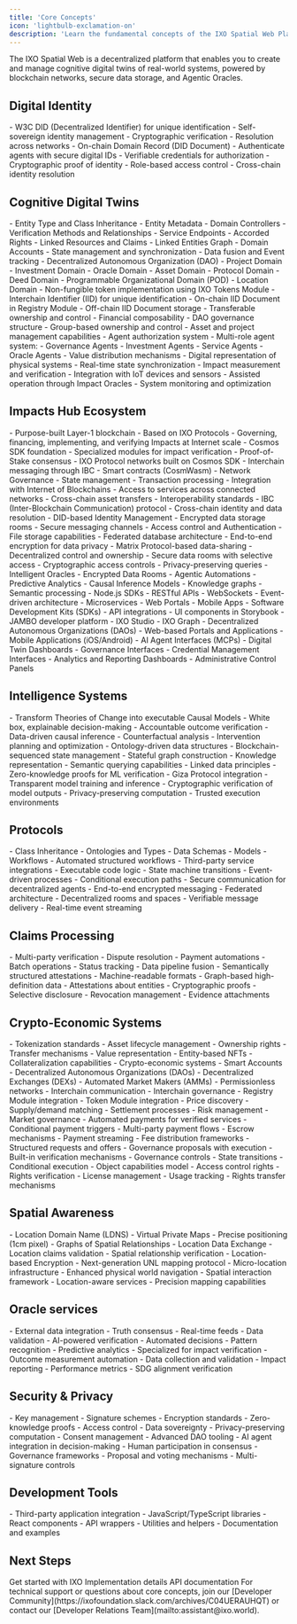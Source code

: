 ```yaml
---
title: 'Core Concepts'
icon: 'lightbulb-exclamation-on'
description: 'Learn the fundamental concepts of the IXO Spatial Web Platform'
---
```


<Tip>
  The IXO Spatial Web is a decentralized platform that enables you to create and manage cognitive digital twins of real-world systems, powered by blockchain networks, secure data storage, and Agentic Oracles.
</Tip>

## Digital Identity

<AccordionGroup>
  <Accordion title="Decentralized Identifiers (DIDs)" icon="fingerprint">
    - W3C DID (Decentralized Identifier) for unique identification
    - Self-sovereign identity management
    - Cryptographic verification
    - Resolution across networks
    - On-chain Domain Record (DID Document)
  </Accordion>
  
  <Accordion title="Digital Authentication" icon="key">
    - Authenticate agents with secure digital IDs
    - Verifiable credentials for authorization
    - Cryptographic proof of identity
    - Role-based access control
    - Cross-chain identity resolution
  </Accordion>
</AccordionGroup>

## Cognitive Digital Twins

<AccordionGroup>
  <Accordion title="Entity Domains" icon="brain">
    - Entity Type and Class Inheritance
    - Entity Metadata
    - Domain Controllers
    - Verification Methods and Relationships
    - Service Endpoints
    - Accorded Rights
    - Linked Resources and Claims
    - Linked Entities Graph
    - Domain Accounts
    - State management and synchronization
    - Data fusion and Event tracking
  </Accordion>

  <Accordion title="Entity Domain Types" icon="sitemap">
    - Decentralized Autonomous Organization (DAO)
    - Project Domain
    - Investment Domain
    - Oracle Domain
    - Asset Domain
    - Protocol Domain
    - Deed Domain
    - Programmable Organizational Domain (POD)
    - Location Domain
  </Accordion>

  <Accordion title="Entity Requirements" icon="list-check">
    - Non-fungible token implementation using IXO Tokens Module
    - Interchain Identifier (IID) for unique identification
    - On-chain IID Document in Registry Module
    - Off-chain IID Document storage
    - Transferable ownership and control
    - Financial composability
  </Accordion>

  <Accordion title="Organizational Model" icon="building">
    - DAO governance structure
    - Group-based ownership and control
    - Asset and project management capabilities
    - Agent authorization system
    - Multi-role agent system:
      - Governance Agents
      - Investment Agents
      - Service Agents
      - Oracle Agents
    - Value distribution mechanisms
  </Accordion>
  
  <Accordion title="Real-World Systems Digitization" icon="cube-transparent">
    - Digital representation of physical systems
    - Real-time state synchronization
    - Impact measurement and verification
    - Integration with IoT devices and sensors
    - Assisted operation through Impact Oracles
    - System monitoring and optimization
  </Accordion>
</AccordionGroup>

## Impacts Hub Ecosystem

<AccordionGroup>
  <Accordion title="Impacts Hub Blockchain" icon="cube">
    - Purpose-built Layer-1 blockchain
    - Based on IXO Protocols
    - Governing, financing, implementing, and verifying Impacts at Internet scale
    - Cosmos SDK foundation
    - Specialized modules for impact verification
    - Proof-of-Stake consensus
  </Accordion>

  <Accordion title="Blockchain Layer" icon="layer-group">
    - IXO Protocol networks built on Cosmos SDK
    - Interchain messaging through IBC
    - Smart contracts (CosmWasm)
    - Network Governance
    - State management
    - Transaction processing
  </Accordion>

  <Accordion title="Interchain Ecosystem" icon="link">
    - Integration with Internet of Blockchains
    - Access to services across connected networks
    - Cross-chain asset transfers
    - Interoperability standards
    - IBC (Inter-Blockchain Communication) protocol
    - Cross-chain identity and data resolution
  </Accordion>

  <Accordion title="Data Matrix Layer" icon="database">
    - DID-based Identity Management
    - Encrypted data storage rooms
    - Secure messaging channels
    - Access control and Authentication
    - File storage capabilities
    - Federated database architecture
  </Accordion>

  <Accordion title="Federated Databases" icon="database-lock">
    - End-to-end encryption for data privacy
    - Matrix Protocol-based data-sharing
    - Decentralized control and ownership
    - Secure data rooms with selective access
    - Cryptographic access controls
    - Privacy-preserving queries
  </Accordion>

  <Accordion title="Intelligence Layer" icon="sparkles">
    - Intelligent Oracles
    - Encrypted Data Rooms
    - Agentic Automations
    - Predictive Analytics
    - Causal Inference Models
    - Knowledge graphs
    - Semantic processing
  </Accordion>

  <Accordion title="Modular Services Layer" icon="code">
    - Node.js SDKs
    - RESTful APIs
    - WebSockets
    - Event-driven architecture
    - Microservices
  </Accordion>
  
  <Accordion title="Client Application Layer" icon="browser">
    - Web Portals
    - Mobile Apps
    - Software Development Kits (SDKs)
    - API integrations
    - UI components in Storybook
    - JAMBO developer platform
    - IXO Studio
    - IXO Graph
  </Accordion>

<Accordion title="User Interfaces Layer" icon="person-rays">
  - Decentralized Autonomous Organizations (DAOs)
  - Web-based Portals and Applications
  - Mobile Applications (iOS/Android)
  - AI Agent Interfaces (MCPs)
  - Digital Twin Dashboards
  - Governance Interfaces
  - Credential Management Interfaces
  - Analytics and Reporting Dashboards
  - Administrative Control Panels
</Accordion>
</AccordionGroup>

## Intelligence Systems

<AccordionGroup>
  <Accordion title="Causal AI Models" icon="diagram-project">
    - Transform Theories of Change into executable Causal Models
    - White box, explainable decision-making
    - Accountable outcome verification
    - Data-driven causal inference
    - Counterfactual analysis
    - Intervention planning and optimization
  </Accordion>

  <Accordion title="Semantic Data Graphs" icon="diagram-project">
    - Ontology-driven data structures
    - Blockchain-sequenced state management
    - Stateful graph construction
    - Knowledge representation
    - Semantic querying capabilities
    - Linked data principles
  </Accordion>
  
  <Accordion title="Verifiable Machine Learning" icon="code-branch">
    - Zero-knowledge proofs for ML verification
    - Giza Protocol integration
    - Transparent model training and inference
    - Cryptographic verification of model outputs
    - Privacy-preserving computation
    - Trusted execution environments
  </Accordion>
</AccordionGroup>

## Protocols

<AccordionGroup>
  <Accordion title="Protocol Domains" icon="certificate">
    - Class Inheritance
    - Ontologies and Types
    - Data Schemas
    - Models
    - Workflows
  </Accordion>
  
  <Accordion title="Programmable Protocols" icon="gears">
    - Automated structured workflows
    - Third-party service integrations
    - Executable code logic
    - State machine transitions
    - Event-driven processes
    - Conditional execution paths
  </Accordion>
  
  <Accordion title="Matrix Protocol Messaging" icon="message">
    - Secure communication for decentralized agents
    - End-to-end encrypted messaging
    - Federated architecture
    - Decentralized rooms and spaces
    - Verifiable message delivery
    - Real-time event streaming
  </Accordion>
</AccordionGroup>

## Claims Processing
 
<AccordionGroup>
  <Accordion title="Verifiable Claims" icon="clipboard-check">
    - Multi-party verification
    - Dispute resolution
    - Payment automations
    - Batch operations
    - Status tracking
    - Data pipeline fusion
    - Semantically structured attestations
    - Machine-readable formats
    - Graph-based high-definition data
  </Accordion>

  <Accordion title="Digital Certificates" icon="seal">
    - Attestations about entities
    - Cryptographic proofs
    - Selective disclosure
    - Revocation management
    - Evidence attachments
  </Accordion>
</AccordionGroup>

## Crypto-Economic Systems

<AccordionGroup>
  <Accordion title="Digital Assets" icon="coins">
    - Tokenization standards
    - Asset lifecycle management
    - Ownership rights
    - Transfer mechanisms
    - Value representation
    - Entity-based NFTs
    - Collateralization capabilities
  </Accordion>

  <Accordion title="Smart Contracts" icon="code">
    - Crypto-economic systems
    - Smart Accounts
    - Decentralized Autonomous Organizations (DAOs)
    - Decentralized Exchanges (DEXs)
    - Automated Market Makers (AMMs)
    - Permissionless networks
    - Interchain communication
    - Interchain governance
    - Registry Module integration
    - Token Module integration
  </Accordion>

  <Accordion title="Market Mechanisms" icon="chart-line">
    - Price discovery
    - Supply/demand matching
    - Settlement processes
    - Risk management
    - Market governance
  </Accordion>
  
  <Accordion title="Event-Driven Payments" icon="money-bill-transfer">
    - Automated payments for verified services
    - Conditional payment triggers
    - Multi-party payment flows
    - Escrow mechanisms
    - Payment streaming
    - Fee distribution frameworks
  </Accordion>
  
  <Accordion title="Executable Deeds" icon="file-contract">
    - Structured requests and offers
    - Governance proposals with execution
    - Built-in verification mechanisms
    - Governance controls
    - State transitions
    - Conditional execution
  </Accordion>
  
  <Accordion title="Digital Rights Management" icon="copyright">
    - Object capabilities model
    - Access control rights
    - Rights verification
    - License management
    - Usage tracking
    - Rights transfer mechanisms
  </Accordion>
</AccordionGroup>

## Spatial Awareness

<AccordionGroup>
  <Accordion title="Spatial Context" icon="location-dot">
    - Location Domain Name (LDNS)
    - Virtual Private Maps
    - Precise positioning (1cm pixel)
    - Graphs of Spatial Relationships
    - Location Data Exchange
  </Accordion>

  <Accordion title="Proof of Location" icon="check-double">
    - Location claims validation
    - Spatial relationship verification
    - Location-based Encryption
  </Accordion>
  
  <Accordion title="Universal Navigation Layer" icon="map-location-dot">
    - Next-generation UNL mapping protocol
    - Micro-location infrastructure
    - Enhanced physical world navigation
    - Spatial interaction framework
    - Location-aware services
    - Precision mapping capabilities
  </Accordion>
</AccordionGroup>

## Oracle services

<AccordionGroup>
  <Accordion title="Data Oracles" icon="database">
    - External data integration
    - Truth consensus
    - Real-time feeds
    - Data validation
  </Accordion>

  <Accordion title="Intelligent Oracles" icon="sparkles">
    - AI-powered verification
    - Automated decisions
    - Pattern recognition
    - Predictive analytics
  </Accordion>
  
  <Accordion title="Impact Oracles" icon="bullseye">
    - Specialized for impact verification
    - Outcome measurement automation
    - Data collection and validation
    - Impact reporting
    - Performance metrics
    - SDG alignment verification
  </Accordion>
</AccordionGroup>

## Security & Privacy

<AccordionGroup>
  <Accordion title="Cryptographic Security" icon="shield-halved">
    - Key management
    - Signature schemes
    - Encryption standards
    - Zero-knowledge proofs
  </Accordion>

  <Accordion title="Data Privacy" icon="lock">
    - Access control
    - Data sovereignty
    - Privacy-preserving computation
    - Consent management
  </Accordion>
  
  <Accordion title="Decentralized Governance" icon="people-group">
    - Advanced DAO tooling
    - AI agent integration in decision-making
    - Human participation in consensus
    - Governance frameworks
    - Proposal and voting mechanisms
    - Multi-signature controls
  </Accordion>
</AccordionGroup>

## Development Tools

<AccordionGroup>
  <Accordion title="Client SDK" icon="toolbox">
    - Third-party application integration
    - JavaScript/TypeScript libraries
    - React components
    - API wrappers
    - Utilities and helpers
    - Documentation and examples
  </Accordion>
</AccordionGroup>

## Next Steps

<CardGroup>
  <Card title="Quick Start" icon="play" href="/guides/dev/examples">
    Get started with IXO
  </Card>
  <Card title="Developer Guide" icon="code" href="/guides/dev/overview">
    Implementation details
  </Card>
  <Card title="API Reference" icon="book" href="/api-docs/introduction">
    API documentation
  </Card>
</CardGroup>

<Tip>
  For technical support or questions about core concepts, join our [Developer Community](https://ixofoundation.slack.com/archives/C04UERAUHQT) or contact our [Developer Relations Team](mailto:assistant@ixo.world).
</Tip> 